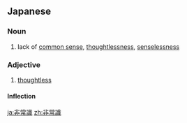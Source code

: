 ==Japanese==
{{ja-kanjitab|ひ|じょう|しき|yomi=on}}

===Noun===
{{ja-noun|ひじょうしき}}

# lack of [[common sense]], [[thoughtlessness]], [[senselessness]]

===Adjective===
{{ja-adj|ひじょうしき|infl=na}}

# [[thoughtless]]

====Inflection====
{{ja-na|ひじょうしき}}

[[ja:非常識]]
[[zh:非常識]]